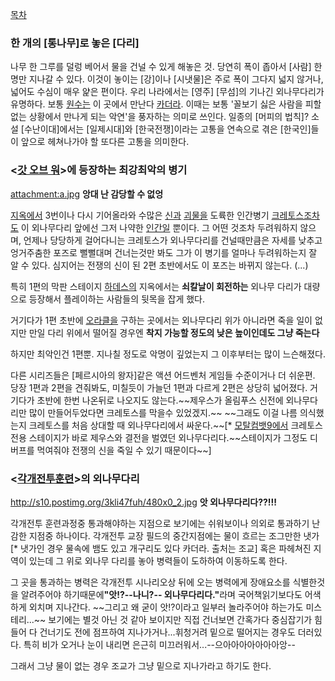 [[목차]]

=== 한 개의 [통나무]로 놓은 [다리] ===
나무 한 그루를 덜렁 베어서 물을 건널 수 있게 해놓은 것. 당연히 폭이 좁아서 [사람] 한명만 지나갈 수 있다. 이것이 놓이는 [강]이나 [시냇물]은 주로 폭이 그다지 넓지 않거나, 넓어도 수심이 매우 얉은 편이다. 우리 나라에서는 [영주] [무섬]의 기나긴 외나무다리가 유명하다. 
보통 [[원수]]는 이 곳에서 만난다 [[카더라]]. 이때는 보통 '꼴보기 싫은 사람을 피할 없는 상황에서 만나게 되는 악연'을 풍자하는 의미로 쓰인다. 일종의 [머피의 법칙]?
소설 [수난이대]에서는 [일제시대]와 [한국전쟁]이라는 고통을 연속으로 겪은 [한국인]들이 앞으로 헤쳐나가야 할 또다른 고통을 의미한다.

=== <[[갓 오브 워]]>에 등장하는 최강최악의 병기 ===
attachment:a.jpg
'''앙대 난 감당할 수 없엉'''

[[지옥]]에서 3번이나 다시 기어올라와 수많은 [[신]]과 [[괴물]]을 도륙한 인간병기 [[크레토스]]조차도 이 외나무다리 앞에선 그저 나약한 [[인간]]일 뿐이다. 그 어떤 것조차 두려워하지 않으며, 언제나 당당하게 걸어다니는 크레토스가 외나무다리를 건널때만큼은 자세를 낮추고 엉거주춤한 포즈로 뻘뻘대며 건너는것만 봐도 그가 이 병기를 얼마나 두려워하는지 잘 알 수 있다. 심지어는 전쟁의 신이 된 2편 초반에서도 이 포즈는 바뀌지 않는다. (...)

특히 1편의 막판 스테이지 [[하데스]]의 지옥에서는 '''쇠칼날이 회전하는''' 외나무 다리가 대량으로 등장해서 플레이하는 사람들의 뒷목을 잡게 했다.

거기다가 1편 초반에 [[오라클]]을 구하는 곳에서는 외나무다리 위가 아니라면 죽을 일이 없지만 만일 다리 위에서 떨어질 경우엔 '''착지 가능할 정도의 낮은 높이인데도 그냥 죽는다'''

하지만 최악인건 1편뿐. 지나칠 정도로 악명이 깊었는지 그 이후부터는 많이 느슨해졌다. 

다른 시리즈들은 [페르시아의 왕자]같은 액션 어드벤처 게임들 수준이거나 더 쉬운편. 당장 1편과 2편을 견줘봐도, 미칠듯이 가늘던 1편과 다르게 2편은 상당히 넓어졌다. 거기다가 초반에 한번 나온뒤로 나오지도 않는다.~~제우스가 올림푸스 신전에 외나무다리만 많이 만들어두었다면 크레토스를 막을수 있었겠지.~~ ~~그래도 이걸 나름 의식했는지 크레토스를 처음 상대할 때 외나무다리에서 싸운다.~~[* [[모탈컴뱃9]]에서 크레토스 전용 스테이지가 바로 제우스와 결전을 벌였던 외나무다리다.~~스테이지가 그정도 디버프를 먹여줘야 전쟁의 신을 죽일 수 있기 때문이다~~]

=== <[[각개전투]]훈련>의 외나무다리 ===
http://s10.postimg.org/3kli47fuh/480x0_2.jpg
'''앗 외나무다리다??!!!'''

각개전투 훈련과정중 통과해야하는 지점으로 보기에는 쉬워보이나 의외로 통과하기 난감한 지점중 하나이다. 각개전투 교장 필드의 중간지점에는 물이 흐르는 조그만한 냇가[* 냇가인 경우 물속에 뱀도 있고 개구리도 있다 카더라. 출처는 조교] 혹은 파헤쳐진 지역이 있는데 그 위로 외나무 다리를 놓아 병력들이 도하하여 이동하도록 한다. 

그 곳을 통과하는 병력은 각개전투 시나리오상 뒤에 오는 병력에게 장애요소를 식별한것을 알려주어야 하기때문에'''"앗!?--나니?-- 외나무다리다."'''라며 국어책읽기보다도 어색하게 외치며 지나간다. ~~그리고 왜 굳이 앗!?이라고 일부러 놀라주어야 하는가도 미스테리...~~ 보기에는 별것 아닌 것 같아 보이지만 직접 건너보면 간혹가다 중심잡기가 힘들어 다 건너기도 전에 점프하여 지나가거나...휘청거려 밑으로 떨어지는 경우도 더러있다. 특히 비가 오거나 눈이 내리면 은근히 미끄러워서...--으아아아아아아아앙--

그래서 그냥 물이 없는 경우 조교가 그냥 밑으로 지나가라고 하기도 한다.
